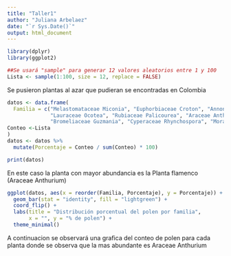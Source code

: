 ---
title: "Taller1"
author: "Juliana Arbelaez"
date: "`r Sys.Date()`"
output: html_document
---
```{r}
library(dplyr)
library(ggplot2)

##Se usará "sample" para generar 12 valores aleatorios entre 1 y 100
Lista <- sample(1:100, size = 12, replace = FALSE)
```
Se pusieron plantas al azar que pudieran se encontradas en Colombia

```{r}

datos <- data.frame(
  Familia = c("Melastomataceae Miconia", "Euphorbiaceae Croton", "Annonaceae Guatteria", "Clusiaceae Clusia",
              "Lauraceae Ocotea", "Rubiaceae Palicourea", "Araceae Anthurium", "Sapindaceae Paullinia",
              "Bromeliaceae Guzmania", "Cyperaceae Rhynchospora", "Moraceae Ficus", "Gesneriaceae Columnea"),
Conteo <-Lista
)
datos <- datos %>%
  mutate(Porcentaje = Conteo / sum(Conteo) * 100)

print(datos)

```
En este caso la planta con mayor abundancia es la Planta flamenco (Araceae Anthurium)

```{r}
ggplot(datos, aes(x = reorder(Familia, Porcentaje), y = Porcentaje)) +
  geom_bar(stat = "identity", fill = "lightgreen") +
  coord_flip() +
  labs(title = "Distribución porcentual del polen por familia",
       x = "", y = "% de polen") +
  theme_minimal()

```
A continuacion se observará una grafica del conteo de polen para cada planta donde se observa que la mas abundante es Araceae Anthurium

